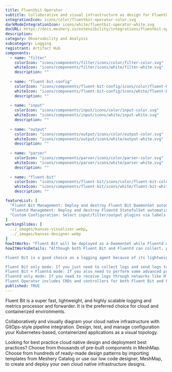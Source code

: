 ---
title: Fluentbit Operator
subtitle: Collaborative and visual infrastructure as design for Fluentbit Operator
integrationIcon: icons/color/fluentbit-operator-color.svg
darkModeIntegrationIcon: icons/white/fluentbit-operator-white.svg
docURL: https://docs.meshery.io/extensibility/integrations/fluentbit-operator
description: 
category: Observability and Analysis
subcategory: Logging
registrant: Artifact Hub
components:
  - name: "filter"
    colorIcon: "icons/components/filter/icons/color/filter-color.svg"
    whiteIcon: "icons/components/filter/icons/white/filter-white.svg"
    description: ""
    
  - name: "fluent-bit-config"
    colorIcon: "icons/components/fluent-bit-config/icons/color/fluent-bit-config-color.svg"
    whiteIcon: "icons/components/fluent-bit-config/icons/white/fluent-bit-config-white.svg"
    description: ""
    
  - name: "input"
    colorIcon: "icons/components/input/icons/color/input-color.svg"
    whiteIcon: "icons/components/input/icons/white/input-white.svg"
    description: ""
    
  - name: "output"
    colorIcon: "icons/components/output/icons/color/output-color.svg"
    whiteIcon: "icons/components/output/icons/white/output-white.svg"
    description: ""
    
  - name: "parser"
    colorIcon: "icons/components/parser/icons/color/parser-color.svg"
    whiteIcon: "icons/components/parser/icons/white/parser-white.svg"
    description: ""
    
  - name: "fluent-bit"
    colorIcon: "icons/components/fluent-bit/icons/color/fluent-bit-color.svg"
    whiteIcon: "icons/components/fluent-bit/icons/white/fluent-bit-white.svg"
    description: ""

featureList: [
  "Fluent Bit Management: Deploy and destroy Fluent Bit DaemonSet automatically.",
  "Fluentd Management: Deploy and destroy Fluentd StatefulSet automatically.",
  "Custom Configuration: Select input/filter/output plugins via labels."
]
workingSlides: [
  ../_images/kanvas-visualizer.webp,
  ../_images/kanvas-designer.webp
]
howItWorks: "Fluent Bit will be deployed as a DaemonSet while Fluentd will be deployed as a StatefulSet. "
howItWorksDetails: "Although both Fluent Bit and Fluentd can collect, process(parse and filter) and then forward log to the final destinations, still they have strengths in different aspects.

Fluent Bit is a good choice as a logging agent because of its lightweight and efficiency, while Fluentd is more powerful to perform advanced processing on logs because of its rich plugins.

Fluent Bit only mode: If you just need to collect logs and send logs to the final destinations, all you need is Fluent Bit.
Fluent Bit + Fluentd mode: If you also need to perform some advanced processing on the logs collected or send to more sinks, then you also need Fluentd.
Fluentd only mode: If you need to receive logs through networks like HTTP or Syslog and then process and send the log to the final sinks, you only need Fluentd.
Fluent Operator includes CRDs and controllers for both Fluent Bit and Fluentd which allows you to config your log processing pipelines in the 3 modes mentioned above as you wish."
published: TRUE
---
<p>
Fluent Bit is a super fast, lightweight, and highly scalable logging and metrics processor and forwarder. It is the preferred choice for cloud and containerized environments.
</p>
<p>
    Collaboratively and visually diagram your cloud native infrastructure with GitOps-style pipeline integration. Design, test, and manage configuration your Kubernetes-based, containerized applications as a visual topology.
</p>
<p>
    Looking for best practice cloud native design and deployment best practices? Choose from thousands of pre-built components in MeshMap. Choose from hundreds of ready-made design patterns by importing templates from Meshery Catalog or use our low code designer, MeshMap, to create and deploy your own cloud native infrastructure designs.
</p>
